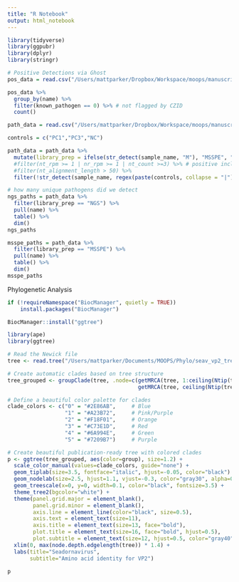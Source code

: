 ```yaml
---
title: "R Notebook"
output: html_notebook
---
```


```r
library(tidyverse)
library(ggpubr)
library(dplyr)
library(stringr)
```

```r
# Positive Detections via Ghost
pos_data = read.csv("/Users/mattparker/Dropbox/Workspace/moops/manuscript1/data/ghost-output/known_pathogen_asset.csv", stringsAsFactors = FALSE)

pos_data %>%
  group_by(name) %>% 
  filter(known_pathogen == 0) %>% # not flagged by CZID
  count()
```

```r
path_data = read.csv("/Users/mattparker/Dropbox/Workspace/moops/manuscript1/data/old_samples/ghost-output/known_pathogen_asset.csv", stringsAsFactors = FALSE)

controls = c("PC1","PC3","NC")

path_data = path_data %>%
  mutate(library_prep = ifelse(str_detect(sample_name, "M"), "MSSPE", "NGS")) %>% 
  #filter(nt_rpm >= 1 | nr_rpm >= 1 | nt_count >=3) %>% # positive inclusion criteria
  #filter(nt_alignment_length > 50) %>% 
  filter(!str_detect(sample_name, regex(paste(controls, collapse = "|"), ignore_case = TRUE))) # filter out controls

# how many unique pathogens did we detect
ngs_paths = path_data %>% 
  filter(library_prep == "NGS") %>% 
  pull(name) %>% 
  table() %>% 
  dim()
ngs_paths

msspe_paths = path_data %>% 
  filter(library_prep == "MSSPE") %>% 
  pull(name) %>% 
  table() %>% 
  dim()
msspe_paths
```

Phylogenetic Analysis
```r
if (!requireNamespace("BiocManager", quietly = TRUE))
    install.packages("BiocManager")

BiocManager::install("ggtree")

library(ape)
library(ggtree)

# Read the Newick file
tree <- read.tree("/Users/mattparker/Documents/MOOPS/Phylo/seav_vp2_tree.newick")

# Create automatic clades based on tree structure
tree_grouped <- groupClade(tree, .node=c(getMRCA(tree, 1:ceiling(Ntip(tree)/3)), 
                                         getMRCA(tree, ceiling(Ntip(tree)/3):ceiling(2*Ntip(tree)/3))))

# Define a beautiful color palette for clades
clade_colors <- c("0" = "#2E86AB",     # Blue
                  "1" = "#A23B72",     # Pink/Purple  
                  "2" = "#F18F01",     # Orange
                  "3" = "#C73E1D",     # Red
                  "4" = "#6A994E",     # Green
                  "5" = "#7209B7")     # Purple

# Create beautiful publication-ready tree with colored clades
p <- ggtree(tree_grouped, aes(color=group), size=1.2) + 
  scale_color_manual(values=clade_colors, guide="none") +
  geom_tiplab(size=3.5, fontface="italic", hjust=-0.05, color="black") +
  geom_nodelab(size=2.5, hjust=1.1, vjust=-0.3, color="gray30", alpha=0.7) +
  geom_treescale(x=0, y=0, width=0.1, color="black", fontsize=3.5) +
  theme_tree2(bgcolor="white") +
  theme(panel.grid.major = element_blank(),
        panel.grid.minor = element_blank(),
        axis.line = element_line(color="black", size=0.5),
        axis.text = element_text(size=11),
        axis.title = element_text(size=13, face="bold"),
        plot.title = element_text(size=16, face="bold", hjust=0.5),
        plot.subtitle = element_text(size=12, hjust=0.5, color="gray40")) +
  xlim(0, max(node.depth.edgelength(tree)) * 1.4) +
  labs(title="Seadornavirus", 
       subtitle="Amino acid identity for VP2")

p
```

